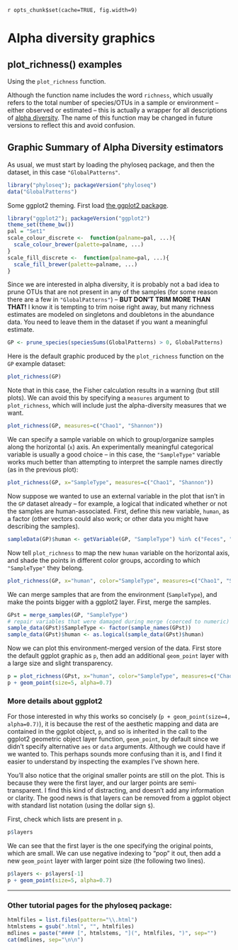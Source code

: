 `r opts_chunk$set(cache=TRUE, fig.width=9)`
<link href="http://joey711.github.com/phyloseq/markdown.css" rel="stylesheet"></link>

Alpha diversity graphics
========================================================

## plot_richness() examples
Using the `plot_richness` function.

Although the function name includes the word `richness`, which usually refers to the total number of species/OTUs in a sample or environment -- either observed or estimated -- this is actually a wrapper for all descriptions of [alpha diversity](http://en.wikipedia.org/wiki/Alpha_diversity). The name of this function may be changed in future versions to reflect this and avoid confusion.

## Graphic Summary of Alpha Diversity estimators

As usual, we must start by loading the phyloseq package, and then the dataset, in this case `"GlobalPatterns"`.

```r
library("phyloseq"); packageVersion("phyloseq")
data("GlobalPatterns")
```

Some ggplot2 theming. First load [the ggplot2 package](http://docs.ggplot2.org/current/).

```r
library("ggplot2"); packageVersion("ggplot2")
theme_set(theme_bw())
pal = "Set1"
scale_colour_discrete <-  function(palname=pal, ...){
  scale_colour_brewer(palette=palname, ...)
}
scale_fill_discrete <-  function(palname=pal, ...){
  scale_fill_brewer(palette=palname, ...)
}
```


Since we are interested in alpha diversity, it is probably not a bad idea to prune OTUs that are not present in any of the samples (for some reason there are a few in `"GlobalPatterns"`) -- **BUT DON'T TRIM MORE THAN THAT!** I know it is tempting to trim noise right away, but many richness estimates are modeled on singletons and doubletons in the abundance data. You need to leave them in the dataset if you want a meaningful estimate.

```r
GP <- prune_species(speciesSums(GlobalPatterns) > 0, GlobalPatterns)
```

Here is the default graphic produced by the `plot_richness` function on the `GP` example dataset:

```r
plot_richness(GP)
```

Note that in this case, the Fisher calculation results in a warning (but still plots). We can avoid this by specifying a `measures` argument to `plot_richness`, which will include just the alpha-diversity measures that we want.

```r
plot_richness(GP, measures=c("Chao1", "Shannon"))
```

We can specify a sample variable on which to group/organize samples along the horizontal (`x`) axis. An experimentally meaningful categorical variable is usually a good choice -- in this case, the `"SampleType"` variable works much better than attempting to interpret the sample names directly (as in the previous plot):

```r
plot_richness(GP, x="SampleType", measures=c("Chao1", "Shannon"))
```

Now suppose we wanted to use an external variable in the plot that isn't in the `GP` dataset already -- for example, a logical that indicated whether or not the samples are human-associated. First, define this new variable, `human`, as a factor (other vectors could also work; or other data you might have describing the samples).

```r
sampleData(GP)$human <- getVariable(GP, "SampleType") %in% c("Feces", "Mock", "Skin", "Tongue")
```

Now tell `plot_richness` to map the new `human` variable on the horizontal axis, and shade the points in different color groups, according to which `"SampleType"` they belong.

```r
plot_richness(GP, x="human", color="SampleType", measures=c("Chao1", "Shannon"))
```

We can merge samples that are from the environment (`SampleType`), and make the points bigger with a ggplot2 layer. First, merge the samples.

```r
GPst = merge_samples(GP, "SampleType")
# repair variables that were damaged during merge (coerced to numeric)
sample_data(GPst)$SampleType <- factor(sample_names(GPst))
sample_data(GPst)$human <- as.logical(sample_data(GPst)$human)
```

Now we can plot this environment-merged version of the data. First store the default ggplot graphic as `p`, then add an additional `geom_point` layer with a large size and slight transparency. 

```r
p = plot_richness(GPst, x="human", color="SampleType", measures=c("Chao1", "Shannon"))
p + geom_point(size=5, alpha=0.7)
```


### More details about ggplot2

For those interested in why this works so concisely (`p + geom_point(size=4, alpha=0.7)`), it is because the rest of the aesthetic mapping and data are contained in the ggplot object, `p`, and so is inherited in the call to the ggplot2 geometric object layer function, `geom_point`, by default since we didn't specify alternative `aes` or `data` arguments. Although we could have if we wanted to. This perhaps sounds more confusing than it is, and I find it easier to understand by inspecting the examples I've shown here. 

You'll also notice that the original smaller points are still on the plot. This is because they were the first layer, and our larger points are semi-transparent. I find this kind of distracting, and doesn't add any information or clarity. The good news is that layers can be removed from a ggplot object with standard list notation (using the dollar sign `$`).

First, check which lists are present in `p`.
```r
p$layers
```

We can see that the first layer is the one specifying the original points, which are small. We can use negative indexing to "pop" it out, then add a new `geom_point` layer with larger point size (the following two lines).

```r
p$layers <- p$layers[-1]
p + geom_point(size=5, alpha=0.7)
```

			

---

### Other tutorial pages for the phyloseq package:

```r
htmlfiles = list.files(pattern="\\.html")
htmlstems = gsub(".html", "", htmlfiles)
mdlines = paste("#### [", htmlstems, "](", htmlfiles, ")", sep="")
cat(mdlines, sep="\n\n")
```

